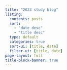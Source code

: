 ---
title: "2023 study blog"
listing:
  contents: posts
  sort: 
    - "date desc"
    - "title desc"
  type: default
  categories: true
  sort-ui: [title, date]
  filter-ui: [title, date]
page-layout: full
title-block-banner: true
---


